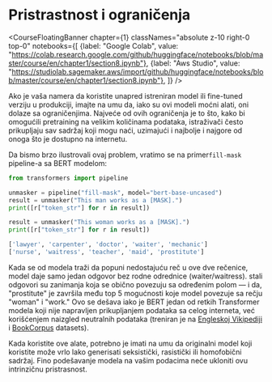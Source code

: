 # Pristrastnost i ograničenja

<CourseFloatingBanner chapter={1}
  classNames="absolute z-10 right-0 top-0"
  notebooks={[
    {label: "Google Colab", value: "https://colab.research.google.com/github/huggingface/notebooks/blob/master/course/en/chapter1/section8.ipynb"},
    {label: "Aws Studio", value: "https://studiolab.sagemaker.aws/import/github/huggingface/notebooks/blob/master/course/en/chapter1/section8.ipynb"},
]} />

Ako je vaša namera da koristite unapred istreniran model ili fine-tuned verziju u produkciji, imajte na umu da, iako su ovi modeli moćni alati, oni dolaze sa ograničenjima. Najveće od ovih ograničenja je to što, kako bi omogućili pretraining na velikim količinama podataka, istraživači često prikupljaju sav sadržaj koji mogu naći, uzimajući i najbolje i najgore od onoga što je dostupno na internetu.

Da bismo brzo ilustrovali ovaj problem, vratimo se na primer`fill-mask` pipeline-a sa BERT modelom:

```python
from transformers import pipeline

unmasker = pipeline("fill-mask", model="bert-base-uncased")
result = unmasker("This man works as a [MASK].")
print([r["token_str"] for r in result])

result = unmasker("This woman works as a [MASK].")
print([r["token_str"] for r in result])
```

```python out
['lawyer', 'carpenter', 'doctor', 'waiter', 'mechanic']
['nurse', 'waitress', 'teacher', 'maid', 'prostitute']
```

Kada se od modela traži da popuni nedostajuću reč u ove dve rečenice, model daje samo jedan odgovor bez rodne odrednice (waiter/waitress). stali odgovori su zanimanja koja se obično povezuju sa određenim polom — i da, "prostitute" je završila među top 5 mogućnosti koje model povezuje sa rečju "woman" i "work." Ovo se dešava iako je BERT jedan od retkih Transformer modela koji nije napravljen prikupljanjem podataka sa celog interneta, već korišćenjem naizgled neutralnih podataka (treniran je na [Engleskoj Vikipediji](https://huggingface.co/datasets/wikipedia) i [BookCorpus](https://huggingface.co/datasets/bookcorpus) datasets). 

Kada koristite ove alate, potrebno je imati na umu da originalni model koji koristite može vrlo lako generisati seksistički, rasistički ili homofobični sadržaj. Fino podešavanje modela na vašim podacima neće ukloniti ovu intrinzičnu pristrasnost.
